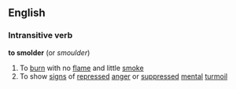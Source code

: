 ==English==
===Intransitive verb===
'''to smolder'''  (or ''smoulder'')
#To [[burn]] with no [[flame]] and little [[smoke]]
#To show [[sign]]s of [[repressed]] [[anger]] or [[suppressed]] [[mental]] [[turmoil]]